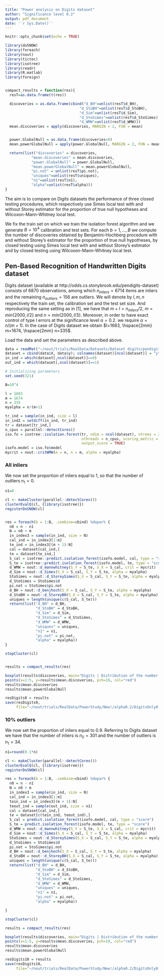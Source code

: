 ```yaml
---
title: "Power analysis on Digits dataset"
author: "Significance level 0.2"
output: pdf_document
date: '`r Sys.Date()`'
---
```


```r
knitr::opts_chunk$set(echo = TRUE)
```

```r
library(doSNOW)
library(foreach)
library(nout)
library(tictoc)
library(isotree)
library(readr)
library(R.matlab)
library(foreign)


compact_results = function(res){
  resT=as.data.frame(t(res))

  discoveries = as.data.frame(cbind("d_BH"=unlist(resT$d_BH), 
                                  "d_StoBH"=unlist(resT$d_StoBH),
                                  "d_Sim"=unlist(resT$d_Sim),
                                  "d_StoSimes"=unlist(resT$d_StoSimes), 
                                  "d_WMW"=unlist(resT$d_WMW)))
  mean.discoveries = apply(discoveries, MARGIN = 2, FUN = mean)


  power.GlobalNull = as.data.frame(discoveries>0)
  mean.powerGlobalNull = apply(power.GlobalNull, MARGIN = 2, FUN = mean)

  return(list("discoveries" = discoveries, 
            "mean.discoveries" = mean.discoveries,
            "power.GlobalNull" = power.GlobalNull,
            "mean.powerGlobalNull" = mean.powerGlobalNull,
            "pi.not" = unlist(resT$pi.not),
            "uniques"=unlist(resT$uniques),
            "n1"=unlist(resT$n1),
            "alpha"=unlist(resT$alpha)))
}


```


The aim is to compare on Digits datasets the performance of three closed testing procedures, which respectively use Simes local test with and without Storey estimator for the proportion of true null hypotheses and Wilcoxon-Mann-Whitney local test.

We fix the train set on which we train the isolation forest algorithm and we generate $B=10^4$ calibration and test sets. For each $b=1,\ldots,B$ we compute the number of discoveries obtained by Benjamini-Hochberg procedure with and without Storey's estimator for the proportion of true null hypotheses, by closed testing using Simes local test with and without Storey's estimator and by closed testing using Wilcoxon-Mann-Whitney local test.




## Pen-Based Recognition of Handwritten Digits dataset
Digits dataset (available at http://odds.cs.stonybrook.edu/pendigits-dataset) consists of $6870$ observations, among which $n_{inliers}=6714$ items are inliers and the remaining $n_{outliers}=156$ are outliers.
We will denote by $l,m,n$ respectively the train set, the calibration set and the test set size. And reproducing the same setting as in [1], we have that $m+l=n_{inliers}/2$, $m=min\{2000,l/2\}$ and $n=min\{2000, l/3\}$. Moreover, in order to have exact control of  type I errors at the significance level $\alpha=0.2.$ we require $\alpha=n/(m+1)$.
In the case of Digits dataset we obtain $l=1683, \hspace{2mm} m=1674, \hspace{2mm} n=335$.

Load the data and set the parameters as described above.

```r

data = readMat("~/nout/trials/RealData/Datasets/Dataset digits/pendigits.mat")
dataset = cbind(data$X, data$y); colnames(dataset)[ncol(dataset)] = "y"
in_ind = which(dataset[,ncol(dataset)]==0)
out_ind = which(dataset[,ncol(dataset)]==1)

# Initializing parameters
set.seed(321)

B=10^4

l = 1683
m = 1674
n = 335
myalpha = n/(m+1)

tr_ind = sample(in_ind, size = l)
in_ind2 = setdiff(in_ind, tr_ind)
tr = dataset[tr_ind,]
n_cpus = parallel::detectCores()
iso.fo = isotree::isolation.forest(tr, ndim = ncol(dataset), ntrees = 200, sample_size = 256,
                                   nthreads = n_cpus, scoring_metric = "depth", 
                                   output_score = TRUE)
isofo.model = iso.fo$model
mycrit = nout::critWMW(m = n, n = m, alpha = myalpha)

```





### All inliers
We now set the proportion of inliers equal to $1$, so that the number of outliers $n_1=0$.
```r
n1=0

cl <- makeCluster(parallel::detectCores())
clusterEvalQ(cl, {library(isotree)})
registerDoSNOW(cl)


res = foreach(b = 1:B, .combine=cbind) %dopar% {
  n0 = n - n1
  N = n0 + m
  in_index3 = sample(in_ind, size = N)
  cal_ind = in_index3[1:m]
  te_ind = in_index3[(m + 1):N]
  cal = dataset[cal_ind,]
  te = dataset[te_ind,]
  S_cal = isotree::predict.isolation_forest(isofo.model, cal, type = "score")
  S_te = isotree::predict.isolation_forest(isofo.model, te, type = "score")
  d_WMW = nout::d_mannwhitney(S_Y = S_te, S_X = S_cal, crit = mycrit)
  d_Sim = nout::d_Simes(S_X = S_cal, S_Y = S_te, alpha = myalpha)
  StoSimes = nout::d_StoreySimes(S_X = S_cal, S_Y = S_te, alpha = myalpha)
  d_StoSimes = StoSimes$d
  pi.not = StoSimes$pi.not
  d_BH = nout::d_benjhoch(S_X = S_cal, S_Y = S_te, alpha = myalpha)
  d_StoBH = nout::d_StoreyBH(S_X = S_cal, S_Y = S_te, alpha = myalpha)
  uniques = length(unique(c(S_cal, S_te)))
  return(list("d_BH" = d_BH,
              "d_StoBH" = d_StoBH,
              "d_Sim" = d_Sim,
              "d_StoSimes" = d_StoSimes,
              "d_WMW" = d_WMW,
              "uniques" = uniques,
              "n1" = n1,
              "pi.not" = pi.not,
              "alpha" = myalpha))
}

stopCluster(cl)


results = compact_results(res)

boxplot(results$discoveries, main="Digits | Distribution of the number of discoveries")
points(x=1:5, y=results$mean.discoveries, pch=19, col="red")
results$mean.discoveries
results$mean.powerGlobalNull

resDigits0 = results
save(resDigits0,
     file="~/nout/trials/RealData/PowerStudy/New!/alpha0.2/DigitsOnly0.2/resDigits0")

```




### 10% outliers
We now set the proportion of inliers equal to $0.9$. Referring to Digits dataset we have that the number of inliers is $n_0=301$ and the number of outliers is $n_1=34$.

```r

n1=round(0.1*n)

cl <- makeCluster(parallel::detectCores())
clusterEvalQ(cl, {library(isotree)})
registerDoSNOW(cl)

res = foreach(b = 1:B, .combine=cbind) %dopar% {
  n0 = n - n1
  N = n0 + m
  in_index3 = sample(in_ind, size = N)
  cal_ind = in_index3[1:m]
  tein_ind = in_index3[(m + 1):N]
  teout_ind = sample(out_ind, size = n1)
  cal = dataset[cal_ind,]
  te = dataset[c(tein_ind, teout_ind),]
  S_cal = predict.isolation_forest(isofo.model, cal, type = "score")
  S_te = predict.isolation_forest(isofo.model, te, type = "score")
  d_WMW = nout::d_mannwhitney(S_Y = S_te, S_X = S_cal, crit = mycrit)
  d_Sim = nout::d_Simes(S_X = S_cal, S_Y = S_te, alpha = myalpha)
  StoSimes = nout::d_StoreySimes(S_X = S_cal, S_Y = S_te, alpha = myalpha)
  d_StoSimes = StoSimes$d
  pi.not = StoSimes$pi.not
  d_BH = nout::d_benjhoch(S_X = S_cal, S_Y = S_te, alpha = myalpha)
  d_StoBH = nout::d_StoreyBH(S_X = S_cal, S_Y = S_te, alpha = myalpha)
  uniques = length(unique(c(S_cal, S_te)))
  return(list("d_BH" = d_BH,
              "d_StoBH" = d_StoBH,
              "d_Sim" = d_Sim,
              "d_StoSimes" = d_StoSimes,
              "d_WMW" = d_WMW,
              "uniques" = uniques,
              "n1" = n1,
              "pi.not" = pi.not,
              "alpha" = myalpha))

}

stopCluster(cl)

results = compact_results(res)

boxplot(results$discoveries, main="Digits | Distribution of the number of discoveries")
points(x=1:5, y=results$mean.discoveries, pch=19, col="red")
results$mean.discoveries
results$mean.powerGlobalNull

resDigits10 = results
save(resDigits10,
     file="~/nout/trials/RealData/PowerStudy/New!/alpha0.2/DigitsOnly0.2/resDigits10")

```


